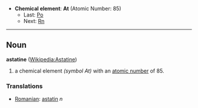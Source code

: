 *'''Chemical element''': '''At''' (Atomic Number: 85)
**Last: [[Polonium|Po]]
**Next: [[Radon|Rn]]
----
== Noun ==
'''astatine''' ([[en:Astatine|Wikipedia:Astatine]])

# a chemical element ''(symbol At)'' with an [[atomic number]] of 85.

===Translations===
*[[Romanian]]: [[astatin]] ''n''